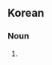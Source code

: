 ==Korean==
{{ko-hanjatab}}

===Noun===
{{ko-noun|hj|hangeul=식기세척기}}

# {{hanja form of|식기세척기|[[dishwasher]]}}